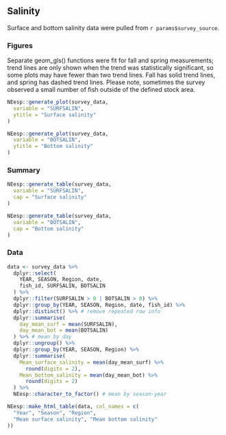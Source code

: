 ## Salinity

Surface and bottom salinity data were pulled from ``r params$survey_source``. 

### Figures

Separate geom_gls() functions were fit for fall and spring measurements; trend lines are only shown when the trend was statistically significant, so some plots may have fewer than two trend lines. Fall has solid trend lines, and spring has dashed trend lines. Please note, sometimes the survey observed a small number of fish outside of the defined stock area.
```r
NEesp::generate_plot(survey_data,
  variable = "SURFSALIN",
  ytitle = "Surface salinity"
)
```

```r
NEesp::generate_plot(survey_data,
  variable = "BOTSALIN",
  ytitle = "Bottom salinity"
)
```

### Summary
```r
NEesp::generate_table(survey_data,
  variable = "SURFSALIN",
  cap = "Surface salinity"
)

NEesp::generate_table(survey_data,
  variable = "BOTSALIN",
  cap = "Bottom salinity"
)
```

### Data
```r
data <- survey_data %>%
  dplyr::select(
    YEAR, SEASON, Region, date,
    fish_id, SURFSALIN, BOTSALIN
  ) %>%
  dplyr::filter(SURFSALIN > 0 | BOTSALIN > 0) %>%
  dplyr::group_by(YEAR, SEASON, Region, date, fish_id) %>%
  dplyr::distinct() %>% # remove repeated row info
  dplyr::summarise(
    day_mean_surf = mean(SURFSALIN),
    day_mean_bot = mean(BOTSALIN)
  ) %>% # mean by day
  dplyr::ungroup() %>%
  dplyr::group_by(YEAR, SEASON, Region) %>%
  dplyr::summarise(
    Mean_surface_salinity = mean(day_mean_surf) %>%
      round(digits = 2),
    Mean_bottom_salinity = mean(day_mean_bot) %>%
      round(digits = 2)
  ) %>%
  NEesp::character_to_factor() # mean by season-year

NEesp::make_html_table(data, col_names = c(
  "Year", "Season", "Region",
  "Mean surface salinity", "Mean bottom salinity"
))
```
